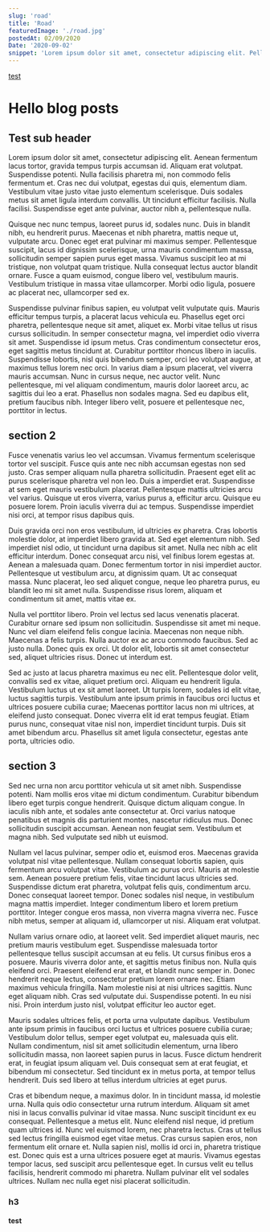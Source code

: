 ```yaml
---
slug: 'road'
title: 'Road'
featuredImage: './road.jpg'
postedAt: 02/09/2020
Date: '2020-09-02'
snippet: 'Lorem ipsum dolor sit amet, consectetur adipiscing elit. Pellentesque vitae ipsum in turpis luctus sodales. Morbi nibh sapien, vehicula et vulputate eu, consequat vel ipsum. Aliquam ornare laoreet dui, ac placerat urna finibus sed. Mauris aliquet pulvinar commodo.'
---
```



[test](#test)
# Hello blog posts

## Test sub header

Lorem ipsum dolor sit amet, consectetur adipiscing elit. Aenean fermentum lacus tortor, gravida tempus turpis accumsan id. Aliquam erat volutpat. Suspendisse potenti. Nulla facilisis pharetra mi, non commodo felis fermentum et. Cras nec dui volutpat, egestas dui quis, elementum diam. Vestibulum vitae justo vitae justo elementum scelerisque. Duis sodales metus sit amet ligula interdum convallis. Ut tincidunt efficitur facilisis. Nulla facilisi. Suspendisse eget ante pulvinar, auctor nibh a, pellentesque nulla.

Quisque nec nunc tempus, laoreet purus id, sodales nunc. Duis in blandit nibh, eu hendrerit purus. Maecenas et nibh pharetra, mattis neque ut, vulputate arcu. Donec eget erat pulvinar mi maximus semper. Pellentesque suscipit, lacus id dignissim scelerisque, urna mauris condimentum massa, sollicitudin semper sapien purus eget massa. Vivamus suscipit leo at mi tristique, non volutpat quam tristique. Nulla consequat lectus auctor blandit ornare. Fusce a quam euismod, congue libero vel, vestibulum mauris. Vestibulum tristique in massa vitae ullamcorper. Morbi odio ligula, posuere ac placerat nec, ullamcorper sed ex.

Suspendisse pulvinar finibus sapien, eu volutpat velit vulputate quis. Mauris efficitur tempus turpis, a placerat lacus vehicula eu. Phasellus eget orci pharetra, pellentesque neque sit amet, aliquet ex. Morbi vitae tellus ut risus cursus sollicitudin. In semper consectetur magna, vel imperdiet odio viverra sit amet. Suspendisse id ipsum metus. Cras condimentum consectetur eros, eget sagittis metus tincidunt at. Curabitur porttitor rhoncus libero in iaculis. Suspendisse lobortis, nisl quis bibendum semper, orci leo volutpat augue, at maximus tellus lorem nec orci. In varius diam a ipsum placerat, vel viverra mauris accumsan. Nunc in cursus neque, nec auctor velit. Nunc pellentesque, mi vel aliquam condimentum, mauris dolor laoreet arcu, ac sagittis dui leo a erat. Phasellus non sodales magna. Sed eu dapibus elit, pretium faucibus nibh. Integer libero velit, posuere et pellentesque nec, porttitor in lectus.
## section 2
Fusce venenatis varius leo vel accumsan. Vivamus fermentum scelerisque tortor vel suscipit. Fusce quis ante nec nibh accumsan egestas non sed justo. Cras semper aliquam nulla pharetra sollicitudin. Praesent eget elit ac purus scelerisque pharetra vel non leo. Duis a imperdiet erat. Suspendisse at sem eget mauris vestibulum placerat. Pellentesque mattis ultricies arcu vel varius. Quisque ut eros viverra, varius purus a, efficitur arcu. Quisque eu posuere lorem. Proin iaculis viverra dui ac tempus. Suspendisse imperdiet nisi orci, at tempor risus dapibus quis.

Duis gravida orci non eros vestibulum, id ultricies ex pharetra. Cras lobortis molestie dolor, at imperdiet libero gravida at. Sed eget elementum nibh. Sed imperdiet nisl odio, ut tincidunt urna dapibus sit amet. Nulla nec nibh ac elit efficitur interdum. Donec consequat arcu nisi, vel finibus lorem egestas at. Aenean a malesuada quam. Donec fermentum tortor in nisi imperdiet auctor. Pellentesque ut vestibulum arcu, at dignissim quam. Ut ac consequat massa. Nunc placerat, leo sed aliquet congue, neque leo pharetra purus, eu blandit leo mi sit amet nulla. Suspendisse risus lorem, aliquam et condimentum sit amet, mattis vitae ex.

Nulla vel porttitor libero. Proin vel lectus sed lacus venenatis placerat. Curabitur ornare sed ipsum non sollicitudin. Suspendisse sit amet mi neque. Nunc vel diam eleifend felis congue lacinia. Maecenas non neque nibh. Maecenas a felis turpis. Nulla auctor ex ac arcu commodo faucibus. Sed ac justo nulla. Donec quis ex orci. Ut dolor elit, lobortis sit amet consectetur sed, aliquet ultricies risus. Donec ut interdum est.

Sed ac justo at lacus pharetra maximus eu nec elit. Pellentesque dolor velit, convallis sed ex vitae, aliquet pretium orci. Aliquam eu hendrerit ligula. Vestibulum luctus ut ex sit amet laoreet. Ut turpis lorem, sodales id elit vitae, luctus sagittis turpis. Vestibulum ante ipsum primis in faucibus orci luctus et ultrices posuere cubilia curae; Maecenas porttitor lacus non mi ultrices, at eleifend justo consequat. Donec viverra elit id erat tempus feugiat. Etiam purus nunc, consequat vitae nisl non, imperdiet tincidunt turpis. Duis sit amet bibendum arcu. Phasellus sit amet ligula consectetur, egestas ante porta, ultricies odio.
## section 3
Sed nec urna non arcu porttitor vehicula ut sit amet nibh. Suspendisse potenti. Nam mollis eros vitae mi dictum condimentum. Curabitur bibendum libero eget turpis congue hendrerit. Quisque dictum aliquam congue. In iaculis nibh ante, et sodales ante consectetur at. Orci varius natoque penatibus et magnis dis parturient montes, nascetur ridiculus mus. Donec sollicitudin suscipit accumsan. Aenean non feugiat sem. Vestibulum et magna nibh. Sed vulputate sed nibh ut euismod.

Nullam vel lacus pulvinar, semper odio et, euismod eros. Maecenas gravida volutpat nisl vitae pellentesque. Nullam consequat lobortis sapien, quis fermentum arcu volutpat vitae. Vestibulum ac purus orci. Mauris at molestie sem. Aenean posuere pretium felis, vitae tincidunt lacus ultricies sed. Suspendisse dictum erat pharetra, volutpat felis quis, condimentum arcu. Donec consequat laoreet tempor. Donec sodales nisl neque, in vestibulum magna mattis imperdiet. Integer condimentum libero et lorem pretium porttitor. Integer congue eros massa, non viverra magna viverra nec. Fusce nibh metus, semper at aliquam id, ullamcorper ut nisi. Aliquam erat volutpat.

Nullam varius ornare odio, at laoreet velit. Sed imperdiet aliquet mauris, nec pretium mauris vestibulum eget. Suspendisse malesuada tortor pellentesque tellus suscipit accumsan at eu felis. Ut cursus finibus eros a posuere. Mauris viverra dolor ante, et sagittis metus finibus non. Nulla quis eleifend orci. Praesent eleifend erat erat, et blandit nunc semper in. Donec hendrerit neque lectus, consectetur pretium lorem ornare nec. Etiam maximus vehicula fringilla. Nam molestie nisi at nisi ultrices sagittis. Nunc eget aliquam nibh. Cras sed vulputate dui. Suspendisse potenti. In eu nisi nisi. Proin interdum justo nisl, volutpat efficitur leo auctor eget.

Mauris sodales ultrices felis, et porta urna vulputate dapibus. Vestibulum ante ipsum primis in faucibus orci luctus et ultrices posuere cubilia curae; Vestibulum dolor tellus, semper eget volutpat eu, malesuada quis elit. Nullam condimentum, nisl sit amet sollicitudin elementum, urna libero sollicitudin massa, non laoreet sapien purus in lacus. Fusce dictum hendrerit erat, in feugiat ipsum aliquam vel. Duis consequat sem at erat feugiat, et bibendum mi consectetur. Sed tincidunt ex in metus porta, at tempor tellus hendrerit. Duis sed libero at tellus interdum ultricies at eget purus.

Cras et bibendum neque, a maximus dolor. In in tincidunt massa, id molestie urna. Nulla quis odio consectetur urna rutrum interdum. Aliquam sit amet nisi in lacus convallis pulvinar id vitae massa. Nunc suscipit tincidunt ex eu consequat. Pellentesque a metus elit. Nunc eleifend nisl neque, id pretium quam ultrices id. Nunc vel euismod lorem, nec pharetra lectus. Cras ut tellus sed lectus fringilla euismod eget vitae metus. Cras cursus sapien eros, non fermentum elit ornare et. Nulla sapien nisl, mollis id orci in, pharetra tristique est. Donec quis est a urna ultrices posuere eget at mauris. Vivamus egestas tempor lacus, sed suscipit arcu pellentesque eget. In cursus velit eu tellus facilisis, hendrerit commodo mi pharetra. Nullam pulvinar elit vel sodales ultrices. Nullam nec nulla eget nisi placerat sollicitudin.

### h3

#### test
